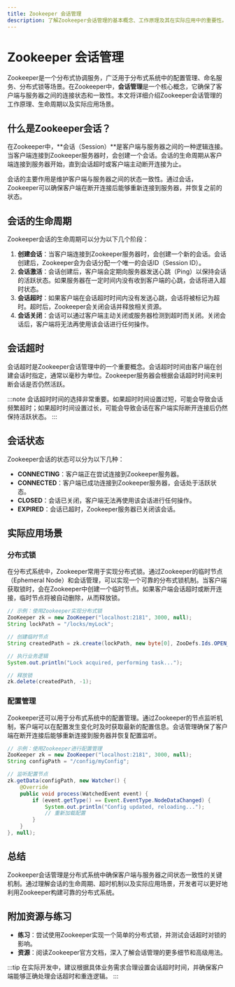 ```yaml
---
title: Zookeeper 会话管理
description: 了解Zookeeper会话管理的基本概念、工作原理及其在实际应用中的重要性。
---
```


# Zookeeper 会话管理

Zookeeper是一个分布式协调服务，广泛用于分布式系统中的配置管理、命名服务、分布式锁等场景。在Zookeeper中，**会话管理**是一个核心概念，它确保了客户端与服务器之间的连接状态和一致性。本文将详细介绍Zookeeper会话管理的工作原理、生命周期以及实际应用场景。

## 什么是Zookeeper会话？

在Zookeeper中，**会话（Session）**是客户端与服务器之间的一种逻辑连接。当客户端连接到Zookeeper服务器时，会创建一个会话。会话的生命周期从客户端连接到服务器开始，直到会话超时或客户端主动断开连接为止。

会话的主要作用是维护客户端与服务器之间的状态一致性。通过会话，Zookeeper可以确保客户端在断开连接后能够重新连接到服务器，并恢复之前的状态。

## 会话的生命周期

Zookeeper会话的生命周期可以分为以下几个阶段：

1. **创建会话**：当客户端连接到Zookeeper服务器时，会创建一个新的会话。会话创建后，Zookeeper会为会话分配一个唯一的会话ID（Session ID）。
2. **会话激活**：会话创建后，客户端会定期向服务器发送心跳（Ping）以保持会话的活跃状态。如果服务器在一定时间内没有收到客户端的心跳，会话将进入超时状态。
3. **会话超时**：如果客户端在会话超时时间内没有发送心跳，会话将被标记为超时。超时后，Zookeeper会关闭会话并释放相关资源。
4. **会话关闭**：会话可以通过客户端主动关闭或服务器检测到超时而关闭。关闭会话后，客户端将无法再使用该会话进行任何操作。

## 会话超时

会话超时是Zookeeper会话管理中的一个重要概念。会话超时时间由客户端在创建会话时指定，通常以毫秒为单位。Zookeeper服务器会根据会话超时时间来判断会话是否仍然活跃。

:::note
会话超时时间的选择非常重要。如果超时时间设置过短，可能会导致会话频繁超时；如果超时时间设置过长，可能会导致会话在客户端实际断开连接后仍然保持活跃状态。
:::

## 会话状态

Zookeeper会话的状态可以分为以下几种：

- **CONNECTING**：客户端正在尝试连接到Zookeeper服务器。
- **CONNECTED**：客户端已成功连接到Zookeeper服务器，会话处于活跃状态。
- **CLOSED**：会话已关闭，客户端无法再使用该会话进行任何操作。
- **EXPIRED**：会话已超时，Zookeeper服务器已关闭该会话。

## 实际应用场景

### 分布式锁

在分布式系统中，Zookeeper常用于实现分布式锁。通过Zookeeper的临时节点（Ephemeral Node）和会话管理，可以实现一个可靠的分布式锁机制。当客户端获取锁时，会在Zookeeper中创建一个临时节点。如果客户端会话超时或断开连接，临时节点将被自动删除，从而释放锁。

```java
// 示例：使用Zookeeper实现分布式锁
ZooKeeper zk = new ZooKeeper("localhost:2181", 3000, null);
String lockPath = "/locks/myLock";

// 创建临时节点
String createdPath = zk.create(lockPath, new byte[0], ZooDefs.Ids.OPEN_ACL_UNSAFE, CreateMode.EPHEMERAL);

// 执行业务逻辑
System.out.println("Lock acquired, performing task...");

// 释放锁
zk.delete(createdPath, -1);
```

### 配置管理

Zookeeper还可以用于分布式系统中的配置管理。通过Zookeeper的节点监听机制，客户端可以在配置发生变化时及时获取最新的配置信息。会话管理确保了客户端在断开连接后能够重新连接到服务器并恢复配置监听。

```java
// 示例：使用Zookeeper进行配置管理
ZooKeeper zk = new ZooKeeper("localhost:2181", 3000, null);
String configPath = "/config/myConfig";

// 监听配置节点
zk.getData(configPath, new Watcher() {
    @Override
    public void process(WatchedEvent event) {
        if (event.getType() == Event.EventType.NodeDataChanged) {
            System.out.println("Config updated, reloading...");
            // 重新加载配置
        }
    }
}, null);
```

## 总结

Zookeeper会话管理是分布式系统中确保客户端与服务器之间状态一致性的关键机制。通过理解会话的生命周期、超时机制以及实际应用场景，开发者可以更好地利用Zookeeper构建可靠的分布式系统。

## 附加资源与练习

- **练习**：尝试使用Zookeeper实现一个简单的分布式锁，并测试会话超时对锁的影响。
- **资源**：阅读Zookeeper官方文档，深入了解会话管理的更多细节和高级用法。

:::tip
在实际开发中，建议根据具体业务需求合理设置会话超时时间，并确保客户端能够正确处理会话超时和重连逻辑。
:::